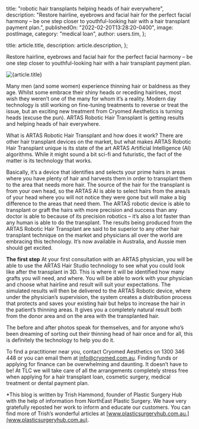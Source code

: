 
  title: "robotic hair transplants helping heads of hair everywhere",
  description:
    "Restore hairline, eyebrows and facial hair for the perfect facial harmony – be one step closer to youthful-looking hair with a hair transplant payment plan.",
  publishedOn: "2022-02-20T13:28:20-0400",
  image: postImage,
  category: "medical loan",
  author: users.tim,
};

  title: article.title,
  description: article.description,
};


Restore hairline, eyebrows and facial hair for the perfect facial harmony – be one step closer to youthful-looking hair with a hair transplant payment plan.

<Image src={postImage} alt={article.title} />

Many men (and some women) experience thinning hair or baldness as they age. Whilst some embrace their shiny heads or receding hairlines, most wish they weren’t one of the many for whom it’s a reality. Modern day technology is still working on fine-tuning treatments to reverse or treat the issue, but an exciting new treatment from Cryomed Aesthetics is turning heads (excuse the pun). ARTAS Robotic Hair Transplant is getting results and helping heads of hair everywhere.

What is ARTAS Robotic Hair Transplant and how does it work?
There are other hair transplant devices on the market, but what makes ARTAS Robotic Hair Transplant unique is its state of the art ARTAS Artificial Intelligence (AI) algorithms. While it might sound a bit sci-fi and futuristic, the fact of the matter is its technology that works.

Basically, it’s a device that identifies and selects your prime hairs in areas where you have plenty of hair and harvests them in order to transplant them to the area that needs more hair. The source of the hair for the transplant is from your own head, so the ARTAS AI is able to select hairs from the area/s of your head where you will not notice they were gone but will make a big difference to the areas that need them. The ARTAS robotic device is able to transplant or graft the hairs with more precision and success than any doctor is able to because of its precision robotics – it’s also a lot faster than any human is able to do the transplant. The results being produced from the ARTAS Robotic Hair Transplant are said to be superior to any other hair transplant technique on the market and physicians all over the world are embracing this technology. It’s now available in Australia, and Aussie men should get excited.

**The first step**
At your first consultation with an ARTAS physician, you will be able to use the ARTAS Hair Studio technology to see what you could look like after the transplant in 3D. This is where it will be identified how many grafts you will need, and where. You will be able to work with your physician and choose what hairline and result will suit your expectations. The simulated results will then be delivered to the ARTAS Robotic device, where under the physician’s supervision, the system creates a distribution process that protects and saves your existing hair but helps to increase the hair in the patient’s thinning areas. It gives you a completely natural result both from the donor area and on the area with the transplanted hair.

The before and after photos speak for themselves, and for anyone who’s been dreaming of sorting out their thinning head of hair once and for all, this is definitely the technology to help you do it.

To find a practitioner near you, contact Cryomed Aesthetics on 1300 346 448 or you can email them at info@cryomed.com.au.
Finding funds or applying for finance can be overwhelming and daunting. It doesn’t have to be! At TLC we will take care of all the arrangements completely stress free when applying for a hair transplant loan, cosmetic surgery, medical treatment or dental payment plan.

\*This blog is written by Trish Hammond, founder of Plastic Surgery Hub with the help of information from NorthEast Plastic Surgery. We have very gratefully reposted her work to inform and educate our customers. You can find more of Trish’s wonderful articles at [www.plasticsurgeryhub.com.au.](www.plasticsurgeryhub.com.au).
